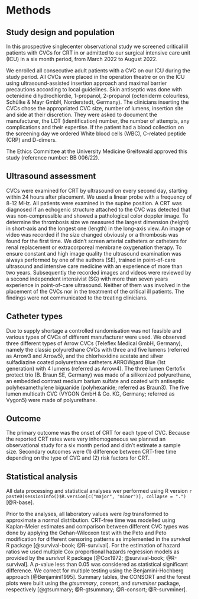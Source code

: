 # Methods

## Study design and population

In this prospective singlecenter observational study we screened
critical ill patients with CVCs for CRT
in or admitted to our surgical intensive care unit (ICU)
in a six month period, from March 2022 to August 2022.

We enrolled all consecutive adult patients with a CVC on our ICU during the study period.
All CVCs were placed in the operation theatre or on the ICU using ultrasound-assisted insertion approach and maximal barrier precautions according to local guidelines.
Skin antiseptic was done with octenidine dihydrochlordie, 1-propanol, 2-propanol (octeniderm colourless, Schülke & Mayr GmbH, Norderstedt, Germany).
The clinicians inserting the CVCs chose the appropriated CVC size, number of lumens, insertion site and side at their discretion.
They were asked to document the manufacturer, the LOT (identification) number, the number of attempts, any complications and their expertise.
If the patient had a blood collection on the screening day we ordered White blood cells (WBC), C-related peptide (CRP) and D-dimers.

The Ethics Committee at the University Medicine Greifswald
approved this study (reference number: BB 006/22).

## Ultrasound assessment

CVCs were examined for CRT by ultrasound on every second day, starting within 24 hours after placement.
We used a linear probe with a frequency of 8-12 MHz.
All patients were examined in the supine position.
A CRT was diagnosed if an echogenic structure attached to the CVC was detected that was non-compressible and showed a pathological color doppler image.
To determine the thrombosis size we measured the largest dimension (height) in short-axis and the longest one (length) in the long-axis view.
An image or video was recorded if the size changed obviously or a thrombosis was found for the first time.
We didn't screen arterial catheters or catheters for renal replacement or extracorporeal membrane oxygenation therapy.
To ensure constant and high image quality the ultrasound examination was always performed by one of the authors (SE),
trained in point-of-care ultrasound and intensive care medicine with an experience of more than two years.
Subsequently the recorded images and videos were reviewed by a second independent intensivist (SG) with more than seven years experience in point-of-care ultrasound.
Neither of them was involved in the placement of the CVCs nor in the treatment of the critical ill patients.
The findings were not communicated to the treating clinicians.

## Catheter types

Due to supply shortage a controlled randomisation was not feasible and various types of CVCs of different manufacturer were used.
We observed three different types of Arrow CVCs (Teleflex Medical GmbH, Germany), namely the classic polyurethane CVCs with three and five lumens (referred as Arrow3 and Arrow5), and the chlorhexidine acetate and silver sulfadiazine coated polyurethane catheters ARROWgard Blue (1st generation) with 4 lumens (referred as Arrow4).
The three lumen Certofix protect trio (B. Braun SE, Germany) was made of a silikonized polyurethane, an embedded contrast medium barium sulfate and coated with
antiseptic polyhexamethylene biguanide (polyhexanide; referred as Braun3).
The five lumen multicath CVC (VYGON GmbH & Co. KG, Germany; referred as Vygon5) were made of polyurethane.

## Outcome

The primary outcome was the onset of CRT for each type of CVC.
Because the reported CRT rates were very inhomogeneous we planned an
observational study for a six month period and didn't estimate a sample size.
Secondary outcomes were (1) difference between CRT-free time depending on the
type of CVC and (2) risk factors for CRT.

## Statistical analysis

All data processing and statistical analyses wer performed using R version
`r paste0(sessionInfo()$R.version[c("major", "minor")], collapse = ".")`
[@R-base].

Prior to the analyses, all laboratory values were *log* transformed to
approximate a normal distribution.
CRT-free time was modelled using Kaplan-Meier estimates and comparison between different CVC types was done by applying the Gehan-Wilcoxon test with the Peto and Peto modification for different censoring patterns as implemented in the *survival* R package [@survival-book; @R-survival].
For the estimation of hazard ratios we used multiple Cox proportional hazards regression models as provided by the *survival* R package [@Cox1972; @survival-book; @R-survival].
A $p$-value less than 0.05 was considered as statistical significant difference.
We correct for multiple testing using the Benjamini-Hochberg approach [@Benjamini1995].
Summary tables, the CONSORT and the forest plots were built using the *gtsummary*, *consort*, and *survminer* package, respectively
[@gtsummary; @R-gtsummary; @R-consort; @R-survminer].
